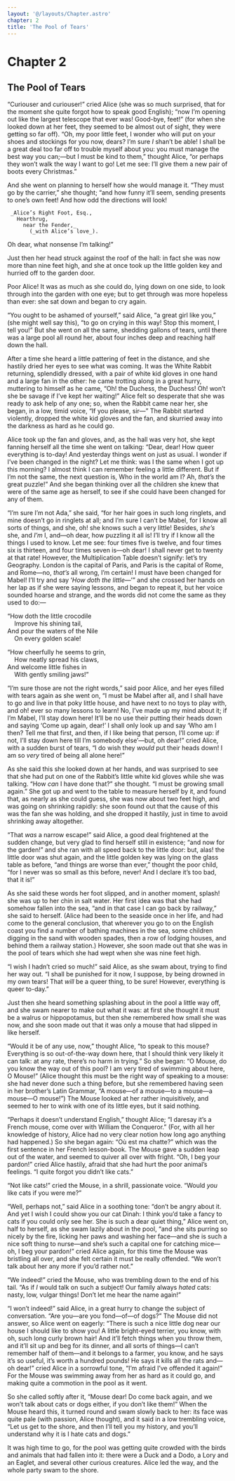 ```yaml
---
layout: '@/layouts/Chapter.astro'
chapter: 2
title: 'The Pool of Tears'
---
```


# Chapter 2

## The Pool of Tears

“Curiouser and curiouser!” cried Alice (she was so much surprised, that for the moment she quite forgot how to speak good English); “now I’m opening out like the largest telescope that ever was! Good-bye, feet!” (for when she looked down at her feet, they seemed to be almost out of sight, they were getting so far off). “Oh, my poor little feet, I wonder who will put on your shoes and stockings for you now, dears? I’m sure _I_ shan’t be able! I shall be a great deal too far off to trouble myself about you: you must manage the best way you can;—but I must be kind to them,” thought Alice, “or perhaps they won’t walk the way I want to go! Let me see: I’ll give them a new pair of boots every Christmas.”

And she went on planning to herself how she would manage it. “They must go by the carrier,” she thought; “and how funny it’ll seem, sending presents to one’s own feet! And how odd the directions will look!

     _Alice’s Right Foot, Esq.,
       Hearthrug,
         near the Fender,_
           (_with Alice’s love_).

Oh dear, what nonsense I’m talking!”

Just then her head struck against the roof of the hall: in fact she was now more than nine feet high, and she at once took up the little golden key and hurried off to the garden door.

Poor Alice! It was as much as she could do, lying down on one side, to look through into the garden with one eye; but to get through was more hopeless than ever: she sat down and began to cry again.

“You ought to be ashamed of yourself,” said Alice, “a great girl like you,” (she might well say this), “to go on crying in this way! Stop this moment, I tell you!” But she went on all the same, shedding gallons of tears, until there was a large pool all round her, about four inches deep and reaching half down the hall.

After a time she heard a little pattering of feet in the distance, and she hastily dried her eyes to see what was coming. It was the White Rabbit returning, splendidly dressed, with a pair of white kid gloves in one hand and a large fan in the other: he came trotting along in a great hurry, muttering to himself as he came, “Oh! the Duchess, the Duchess! Oh! won’t she be savage if I’ve kept her waiting!” Alice felt so desperate that she was ready to ask help of any one; so, when the Rabbit came near her, she began, in a low, timid voice, “If you please, sir—” The Rabbit started violently, dropped the white kid gloves and the fan, and skurried away into the darkness as hard as he could go.

Alice took up the fan and gloves, and, as the hall was very hot, she kept fanning herself all the time she went on talking: “Dear, dear! How queer everything is to-day! And yesterday things went on just as usual. I wonder if I’ve been changed in the night? Let me think: was I the same when I got up this morning? I almost think I can remember feeling a little different. But if I’m not the same, the next question is, Who in the world am I? Ah, _that’s_ the great puzzle!” And she began thinking over all the children she knew that were of the same age as herself, to see if she could have been changed for any of them.

“I’m sure I’m not Ada,” she said, “for her hair goes in such long ringlets, and mine doesn’t go in ringlets at all; and I’m sure I can’t be Mabel, for I know all sorts of things, and she, oh! she knows such a very little! Besides, _she’s_ she, and _I’m_ I, and—oh dear, how puzzling it all is! I’ll try if I know all the things I used to know. Let me see: four times five is twelve, and four times six is thirteen, and four times seven is—oh dear! I shall never get to twenty at that rate! However, the Multiplication Table doesn’t signify: let’s try Geography. London is the capital of Paris, and Paris is the capital of Rome, and Rome—no, _that’s_ all wrong, I’m certain! I must have been changed for Mabel! I’ll try and say ‘_How doth the little_—’” and she crossed her hands on her lap as if she were saying lessons, and began to repeat it, but her voice sounded hoarse and strange, and the words did not come the same as they used to do:—

“How doth the little crocodile  
    Improve his shining tail,  
And pour the waters of the Nile  
    On every golden scale!

“How cheerfully he seems to grin,  
    How neatly spread his claws,  
And welcome little fishes in  
    With gently smiling jaws!”

“I’m sure those are not the right words,” said poor Alice, and her eyes filled with tears again as she went on, “I must be Mabel after all, and I shall have to go and live in that poky little house, and have next to no toys to play with, and oh! ever so many lessons to learn! No, I’ve made up my mind about it; if I’m Mabel, I’ll stay down here! It’ll be no use their putting their heads down and saying ‘Come up again, dear!’ I shall only look up and say ‘Who am I then? Tell me that first, and then, if I like being that person, I’ll come up: if not, I’ll stay down here till I’m somebody else’—but, oh dear!” cried Alice, with a sudden burst of tears, “I do wish they _would_ put their heads down! I am so _very_ tired of being all alone here!”

As she said this she looked down at her hands, and was surprised to see that she had put on one of the Rabbit’s little white kid gloves while she was talking. “How _can_ I have done that?” she thought. “I must be growing small again.” She got up and went to the table to measure herself by it, and found that, as nearly as she could guess, she was now about two feet high, and was going on shrinking rapidly: she soon found out that the cause of this was the fan she was holding, and she dropped it hastily, just in time to avoid shrinking away altogether.

“That _was_ a narrow escape!” said Alice, a good deal frightened at the sudden change, but very glad to find herself still in existence; “and now for the garden!” and she ran with all speed back to the little door: but, alas! the little door was shut again, and the little golden key was lying on the glass table as before, “and things are worse than ever,” thought the poor child, “for I never was so small as this before, never! And I declare it’s too bad, that it is!”

As she said these words her foot slipped, and in another moment, splash! she was up to her chin in salt water. Her first idea was that she had somehow fallen into the sea, “and in that case I can go back by railway,” she said to herself. (Alice had been to the seaside once in her life, and had come to the general conclusion, that wherever you go to on the English coast you find a number of bathing machines in the sea, some children digging in the sand with wooden spades, then a row of lodging houses, and behind them a railway station.) However, she soon made out that she was in the pool of tears which she had wept when she was nine feet high.

“I wish I hadn’t cried so much!” said Alice, as she swam about, trying to find her way out. “I shall be punished for it now, I suppose, by being drowned in my own tears! That _will_ be a queer thing, to be sure! However, everything is queer to-day.”

Just then she heard something splashing about in the pool a little way off, and she swam nearer to make out what it was: at first she thought it must be a walrus or hippopotamus, but then she remembered how small she was now, and she soon made out that it was only a mouse that had slipped in like herself.

“Would it be of any use, now,” thought Alice, “to speak to this mouse? Everything is so out-of-the-way down here, that I should think very likely it can talk: at any rate, there’s no harm in trying.” So she began: “O Mouse, do you know the way out of this pool? I am very tired of swimming about here, O Mouse!” (Alice thought this must be the right way of speaking to a mouse: she had never done such a thing before, but she remembered having seen in her brother’s Latin Grammar, “A mouse—of a mouse—to a mouse—a mouse—O mouse!”) The Mouse looked at her rather inquisitively, and seemed to her to wink with one of its little eyes, but it said nothing.

“Perhaps it doesn’t understand English,” thought Alice; “I daresay it’s a French mouse, come over with William the Conqueror.” (For, with all her knowledge of history, Alice had no very clear notion how long ago anything had happened.) So she began again: “Où est ma chatte?” which was the first sentence in her French lesson-book. The Mouse gave a sudden leap out of the water, and seemed to quiver all over with fright. “Oh, I beg your pardon!” cried Alice hastily, afraid that she had hurt the poor animal’s feelings. “I quite forgot you didn’t like cats.”

“Not like cats!” cried the Mouse, in a shrill, passionate voice. “Would _you_ like cats if you were me?”

“Well, perhaps not,” said Alice in a soothing tone: “don’t be angry about it. And yet I wish I could show you our cat Dinah: I think you’d take a fancy to cats if you could only see her. She is such a dear quiet thing,” Alice went on, half to herself, as she swam lazily about in the pool, “and she sits purring so nicely by the fire, licking her paws and washing her face—and she is such a nice soft thing to nurse—and she’s such a capital one for catching mice—oh, I beg your pardon!” cried Alice again, for this time the Mouse was bristling all over, and she felt certain it must be really offended. “We won’t talk about her any more if you’d rather not.”

“We indeed!” cried the Mouse, who was trembling down to the end of his tail. “As if _I_ would talk on such a subject! Our family always _hated_ cats: nasty, low, vulgar things! Don’t let me hear the name again!”

“I won’t indeed!” said Alice, in a great hurry to change the subject of conversation. “Are you—are you fond—of—of dogs?” The Mouse did not answer, so Alice went on eagerly: “There is such a nice little dog near our house I should like to show you! A little bright-eyed terrier, you know, with oh, such long curly brown hair! And it’ll fetch things when you throw them, and it’ll sit up and beg for its dinner, and all sorts of things—I can’t remember half of them—and it belongs to a farmer, you know, and he says it’s so useful, it’s worth a hundred pounds! He says it kills all the rats and—oh dear!” cried Alice in a sorrowful tone, “I’m afraid I’ve offended it again!” For the Mouse was swimming away from her as hard as it could go, and making quite a commotion in the pool as it went.

So she called softly after it, “Mouse dear! Do come back again, and we won’t talk about cats or dogs either, if you don’t like them!” When the Mouse heard this, it turned round and swam slowly back to her: its face was quite pale (with passion, Alice thought), and it said in a low trembling voice, “Let us get to the shore, and then I’ll tell you my history, and you’ll understand why it is I hate cats and dogs.”

It was high time to go, for the pool was getting quite crowded with the birds and animals that had fallen into it: there were a Duck and a Dodo, a Lory and an Eaglet, and several other curious creatures. Alice led the way, and the whole party swam to the shore.
